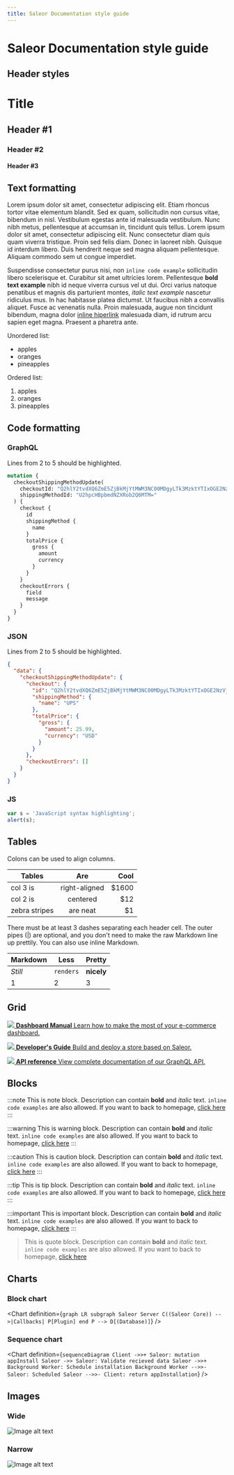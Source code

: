 ```yaml
---
title: Saleor Documentation style guide
---
```



# Saleor Documentation style guide

## Header styles

# Title
## Header #1
### Header #2
#### Header #3

## Text formatting

Lorem ipsum dolor sit amet, consectetur adipiscing elit. Etiam rhoncus tortor vitae elementum blandit. Sed ex quam, sollicitudin non cursus vitae, bibendum in nisl. Vestibulum egestas ante id malesuada vestibulum. Nunc nibh metus, pellentesque at accumsan in, tincidunt quis tellus. Lorem ipsum dolor sit amet, consectetur adipiscing elit. Nunc consectetur diam quis quam viverra tristique. Proin sed felis diam. Donec in laoreet nibh. Quisque id interdum libero. Duis hendrerit neque sed magna aliquam pellentesque. Aliquam commodo sem ut congue imperdiet.


Suspendisse consectetur purus nisi, non `inline code example` sollicitudin libero scelerisque et. Curabitur sit amet ultricies lorem. Pellentesque **bold text example** nibh id neque viverra cursus vel ut dui. Orci varius natoque penatibus et magnis dis parturient montes, *italic text example* nascetur ridiculus mus. In hac habitasse platea dictumst. Ut faucibus nibh a convallis aliquet. Fusce ac venenatis nulla. Proin malesuada, augue non tincidunt bibendum, magna dolor [inline hiperlink](/index.mdx) malesuada diam, id rutrum arcu sapien eget magna. Praesent a pharetra ante.

Unordered list:
- apples
- oranges
- pineapples

Ordered list:
1. apples
2. oranges
3. pineapples

## Code formatting

### GraphQL

Lines from 2 to 5 should be highlighted.

```graphql {2-5}
mutation {
  checkoutShippingMethodUpdate(
    checkoutId: "Q2hlY2tvdXQ6ZmE5ZjBkMjYtMWM3NC00MDgyLTk3MzktYTIxOGE2NzVjMDZk"
    shippingMethodId: "U2hpcHBpbmdNZXRob2Q6MTM="
  ) {
    checkout {
      id
      shippingMethod {
        name
      }
      totalPrice {
        gross {
          amount
          currency
        }
      }
    }
    checkoutErrors {
      field
      message
    }
  }
}
```

### JSON

Lines from 2 to 5 should be highlighted.

```json {2-5}
{
  "data": {
    "checkoutShippingMethodUpdate": {
      "checkout": {
        "id": "Q2hlY2tvdXQ6ZmE5ZjBkMjYtMWM3NC00MDgyLTk3MzktYTIxOGE2NzVjMDZk",
        "shippingMethod": {
          "name": "UPS"
        },
        "totalPrice": {
          "gross": {
            "amount": 25.99,
            "currency": "USD"
          }
        }
      },
      "checkoutErrors": []
    }
  }
}
```

### JS

```javascript
var s = 'JavaScript syntax highlighting';
alert(s);
```

## Tables
<!-- Source: https://github.com/facebook/docusaurus/blob/master/examples/facebook/docs/doc1.md -->
Colons can be used to align columns.

| Tables        |      Are      |   Cool |
| ------------- | :-----------: | -----: |
| col 3 is      | right-aligned | \$1600 |
| col 2 is      |   centered    |   \$12 |
| zebra stripes |   are neat    |    \$1 |

There must be at least 3 dashes separating each header cell. The outer pipes (|) are optional, and you don't need to make the raw Markdown line up prettily. You can also use inline Markdown.

| Markdown | Less      | Pretty     |
| -------- | --------- | ---------- |
| _Still_  | `renders` | **nicely** |
| 1        | 2         | 3          |

## Grid

<CardGrid home>

[![](icons/using-saleor.svg) **Dashboard Manual** Learn how to make the most of your e-commerce dashboard.](dashboard/index.mdx)

</CardGrid>

<CardGrid home>

[![](icons/getting-started.svg) **Developer's Guide** Build and deploy a store based on Saleor.](developer.mdx)

[![](icons/api-reference.svg) **API reference** View complete documentation of our GraphQL API.](developer/api-reference/introduction)
</CardGrid>

## Blocks

:::note
This is note block. Description can contain **bold** and *italic* text. `inline code examples` are also allowed. If you want to back to homepage, [click here](/index.mdx)
:::

:::warning
This is warning block. Description can contain **bold** and *italic* text. `inline code examples` are also allowed. If you want to back to homepage, [click here](/index.mdx)
:::

:::caution
This is caution block. Description can contain **bold** and *italic* text. `inline code examples` are also allowed. If you want to back to homepage, [click here](/index.mdx)
:::

:::tip
This is tip block. Description can contain **bold** and *italic* text. `inline code examples` are also allowed. If you want to back to homepage, [click here](/index.mdx)
:::

:::important
This is important block. Description can contain **bold** and *italic* text. `inline code examples` are also allowed. If you want to back to homepage, [click here](/index.mdx)
:::

> This is quote block. Description can contain **bold** and *italic* text. `inline code examples` are also allowed. If you want to back to homepage, [click here](/index.mdx)

## Charts

### Block chart

<Chart definition={`
  graph LR
    subgraph Saleor Server
      C((Saleor Core)) -->|Callbacks| P[Plugin]
    end
    P --> D[(Database)]
`} />


### Sequence chart

<Chart
  definition={`
  sequenceDiagram
    Client ->>+ Saleor: mutation appInstall
    Saleor ->> Saleor: Validate recieved data
    Saleor ->>+ Background Worker: Schedule installation
    Background Worker -->>- Saleor: Scheduled
    Saleor -->>- Client: return appInstallation
`}
/>

## Images

### Wide
![Image alt text](./dashboard/screenshots/order-confirm.jpeg)

### Narrow
![Image alt text](./dashboard/screenshots/order-cancel.png)